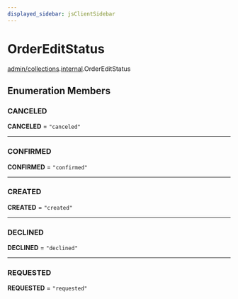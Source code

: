 ```yaml
---
displayed_sidebar: jsClientSidebar
---
```



# OrderEditStatus

[admin/collections](../../modules/admin_collections.mdx).[internal](../../admin_collections/modules/admin_collections.internal.mdx).OrderEditStatus

## Enumeration Members

### CANCELED

 **CANCELED** = ``"canceled"``

___

### CONFIRMED

 **CONFIRMED** = ``"confirmed"``

___

### CREATED

 **CREATED** = ``"created"``

___

### DECLINED

 **DECLINED** = ``"declined"``

___

### REQUESTED

 **REQUESTED** = ``"requested"``
